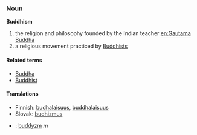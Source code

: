 === Noun ===
'''Buddhism'''<!-- capitalised? -->

# the religion and philosophy founded by the Indian teacher [[en:Gautama Buddha]]
# a religious movement practiced by [[Buddhist]]s

====Related terms====
*[[Buddha]]
*[[Buddhist]]<!-- capitalised? -->

==== Translations ====
*Finnish: [[budhalaisuus]], [[buddhalaisuus]]
*Slovak: [[budhizmus]]
*{{pl}}: [[buddyzm]] ''m''